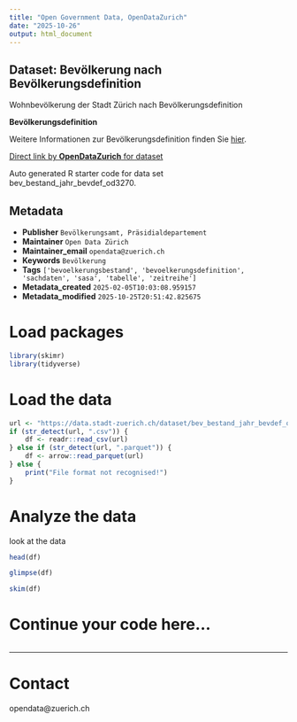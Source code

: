 ```yaml
---
title: "Open Government Data, OpenDataZurich"
date: "2025-10-26"
output: html_document
---
```


## Dataset: Bevölkerung nach Bevölkerungsdefinition


Wohnbevölkerung der Stadt Zürich nach Bevölkerungsdefinition



**Bevölkerungsdefinition**

Weitere Informationen zur Bevölkerungsdefinition finden Sie [hier](https://www.stadt-zuerich.ch/de/politik-und-verwaltung/statistik-und-daten/daten/bevoelkerung/bestand-und-entwicklung/bevoelkerungsdefinition.html).

[]()



[Direct link by **OpenDataZurich** for dataset](https://data.stadt-zuerich.ch/dataset/bev_bestand_jahr_bevdef_od3270)

Auto generated R starter code for data set bev_bestand_jahr_bevdef_od3270.

## Metadata

- **Publisher** `Bevölkerungsamt, Präsidialdepartement`
- **Maintainer** `Open Data Zürich`
- **Maintainer_email** `opendata@zuerich.ch`
- **Keywords** `Bevölk­erung`
- **Tags** `['bevoelkerungsbestand', 'bevoelkerungsdefinition', 'sachdaten', 'sasa', 'tabelle', 'zeitreihe']`
- **Metadata_created** `2025-02-05T10:03:08.959157`
- **Metadata_modified** `2025-10-25T20:51:42.825675`


# Load packages

```r
library(skimr)
library(tidyverse)
```

# Load the data

```r
url <- "https://data.stadt-zuerich.ch/dataset/bev_bestand_jahr_bevdef_od3270/download/BEV327OD3270.csv"
if (str_detect(url, ".csv")) {
    df <- readr::read_csv(url)
} else if (str_detect(url, ".parquet")) {
    df <- arrow::read_parquet(url)
} else {
    print("File format not recognised!")
}
```

# Analyze the data

look at the data
```r
head(df)
```

```r
glimpse(df)
```

```r
skim(df)
```

# Continue your code here...

```r

```

------------------------------------------------------------------------

# Contact

opendata@zuerich.ch

